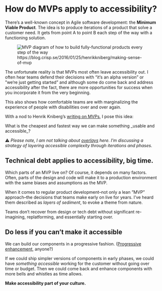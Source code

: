 
# How do MVPs apply to accessibility?

There’s a well-known concept in Agile software development: the **Minimum Viable Product**. The idea is to produce iterations of a product that solve a customer need. It gets from point A to point B each step of the way with a functioning solution.

<figure className="my-6 text-center">
    <img src="/MVP.jpg" alt="MVP diagram of how to build fully-functional products every step of the way" className="block mb-2 mx-auto" />
    <figcaption>https://blog.crisp.se/2016/01/25/henrikkniberg/making-sense-of-mvp</figcaption>
</figure>

The unfortunate reality is that MVPs most often leave accessibility out. I often hear teams defend their decisions with “it‘s an alpha version” or ”we‘re just getting started” and although some do come back and address accessibility after the fact, there are more opportunities for success when you incorporate it from the very beginning.

This also shows how comfortable teams are with marginalizing the experience of people with disabilities over and over again.

With a nod to Henrik Kniberg’s [writing on MVPs](https://blog.crisp.se/2016/01/25/henrikkniberg/making-sense-of-mvp), I pose this idea:

<DropCapQuote>
What is the cheapest and fastest way we can make something _usable and accessible_?
</DropCapQuote>

⚠️ _Please note, I am not talking about [overlays](https://overlayfactsheet.com) here. I’m discussing a strategy of layering accessible complexity through iterations and phases._

## Technical debt applies to accessibility, big time.

Which parts of an MVP live on? Of course, it depends on many factors. Often, parts of the design and code will make it to a production environment with the same biases and assumptions as the MVP.

When it comes to regular product development–not only a lean ”MVP” approach–the decisions that teams make early on live for years. I’ve heard them described as _layers of sediment_, to evoke a theme from nature.

Teams don’t recover from design or tech debt without significant re-imagining, replatforming, and essentially starting over.

## Do less if you can’t make it accessible

We can build our components in a progressive fashion. ([Progressive enhancement](https://sparkbox.com/foundry/MVP_mindset_progressive_enhancement_minimum_viable_experience_MVP_process_and_tooling_decisions), anyone?)

If we could ship simpler versions of components in early phases, we could have _something accessible_ working for the customer without going over time or budget. Then we could come back and enhance components with more bells and whistles as time allows.

**Make accessibility part of your culture.**

